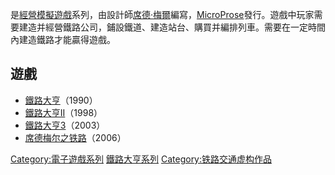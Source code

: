 {{vgsname|鐵路大亨系列|en=Sid Meier's Railroad Tycoon}}是[[經營模擬遊戲|經營模擬遊戲]]系列，由設計師[[席德·梅爾|席德·梅爾]]編寫，[[MicroProse|MicroProse]]發行。遊戲中玩家需要建造并經營鐵路公司，鋪設鐵道、建造站台、購買并編排列車。需要在一定時間內建造鐵路才能贏得遊戲。

== 遊戲 ==

* [[鐵路大亨|鐵路大亨]]（1990）
* [[鐵路大亨II|鐵路大亨II]]（1998）
* [[鐵路大亨3|鐵路大亨3]]（2003）
* [[席德梅尔之铁路|席德梅尔之铁路]]（2006）

{{鐵路大亨系列}}

{{DEFAULTSORT:Railroad Tycoon}}
[[Category:電子遊戲系列|Category:電子遊戲系列]]
[[Category:鐵路大亨系列|]]
[[Category:铁路交通虚构作品|Category:铁路交通虚构作品]]